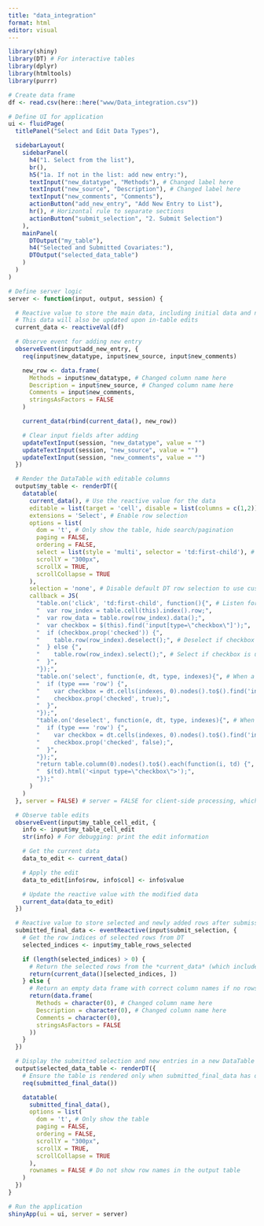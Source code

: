```yaml
---
title: "data_integration"
format: html
editor: visual
---
```


```r
library(shiny)
library(DT) # For interactive tables
library(dplyr)
library(htmltools)
library(purrr)

# Create data frame
df <- read.csv(here::here("www/Data_integration.csv"))

# Define UI for application
ui <- fluidPage(
  titlePanel("Select and Edit Data Types"),

  sidebarLayout(
    sidebarPanel(
      h4("1. Select from the list"),
      br(),
      h5("1a. If not in the list: add new entry:"),
      textInput("new_datatype", "Methods"), # Changed label here
      textInput("new_source", "Description"), # Changed label here
      textInput("new_comments", "Comments"),
      actionButton("add_new_entry", "Add New Entry to List"),
      hr(), # Horizontal rule to separate sections
      actionButton("submit_selection", "2. Submit Selection")
    ),
    mainPanel(
      DTOutput("my_table"),
      h4("Selected and Submitted Covariates:"),
      DTOutput("selected_data_table")
    )
  )
)

# Define server logic
server <- function(input, output, session) {

  # Reactive value to store the main data, including initial data and new entries
  # This data will also be updated upon in-table edits
  current_data <- reactiveVal(df)

  # Observe event for adding new entry
  observeEvent(input$add_new_entry, {
    req(input$new_datatype, input$new_source, input$new_comments)

    new_row <- data.frame(
      Methods = input$new_datatype, # Changed column name here
      Description = input$new_source, # Changed column name here
      Comments = input$new_comments,
      stringsAsFactors = FALSE
    )

    current_data(rbind(current_data(), new_row))

    # Clear input fields after adding
    updateTextInput(session, "new_datatype", value = "")
    updateTextInput(session, "new_source", value = "")
    updateTextInput(session, "new_comments", value = "")
  })

  # Render the DataTable with editable columns
  output$my_table <- renderDT({
    datatable(
      current_data(), # Use the reactive value for the data
      editable = list(target = 'cell', disable = list(columns = c(1,2))), # Make cells editable, disable editing first column (Methods)
      extensions = 'Select', # Enable row selection
      options = list(
        dom = 't', # Only show the table, hide search/pagination
        paging = FALSE,
        ordering = FALSE,
        select = list(style = 'multi', selector = 'td:first-child'), # Enable multi-row selection with checkbox in first column
        scrollY = "300px",
        scrollX = TRUE,
        scrollCollapse = TRUE
      ),
      selection = 'none', # Disable default DT row selection to use custom checkboxes
      callback = JS(
        "table.on('click', 'td:first-child', function(){", # Listen for clicks on the first column (checkbox)
        "  var row_index = table.cell(this).index().row;",
        "  var row_data = table.row(row_index).data();",
        "  var checkbox = $(this).find('input[type=\"checkbox\"]');",
        "  if (checkbox.prop('checked')) {",
        "    table.row(row_index).deselect();", # Deselect if checkbox is checked
        "  } else {",
        "    table.row(row_index).select();", # Select if checkbox is unchecked
        "  }",
        "});",
        "table.on('select', function(e, dt, type, indexes){", # When a row is selected programmatically
        "  if (type === 'row') {",
        "    var checkbox = dt.cells(indexes, 0).nodes().to$().find('input[type=\"checkbox\"]');",
        "    checkbox.prop('checked', true);",
        "  }",
        "});",
        "table.on('deselect', function(e, dt, type, indexes){", # When a row is deselected programmatically
        "  if (type === 'row') {",
        "    var checkbox = dt.cells(indexes, 0).nodes().to$().find('input[type=\"checkbox\"]');",
        "    checkbox.prop('checked', false);",
        "  }",
        "});",
        "return table.column(0).nodes().to$().each(function(i, td) {", # Add checkbox to the first column
        "  $(td).html('<input type=\"checkbox\">');",
        "});"
      )
    )
  }, server = FALSE) # server = FALSE for client-side processing, which is easier for checkbox integration

  # Observe table edits
  observeEvent(input$my_table_cell_edit, {
    info <- input$my_table_cell_edit
    str(info) # For debugging: print the edit information

    # Get the current data
    data_to_edit <- current_data()

    # Apply the edit
    data_to_edit[info$row, info$col] <- info$value

    # Update the reactive value with the modified data
    current_data(data_to_edit)
  })

  # Reactive value to store selected and newly added rows after submission
  submitted_final_data <- eventReactive(input$submit_selection, {
    # Get the row indices of selected rows from DT
    selected_indices <- input$my_table_rows_selected

    if (length(selected_indices) > 0) {
      # Return the selected rows from the *current_data* (which includes edits and new entries)
      return(current_data()[selected_indices, ])
    } else {
      # Return an empty data frame with correct column names if no rows are selected
      return(data.frame(
        Methods = character(0), # Changed column name here
        Description = character(0), # Changed column name here
        Comments = character(0),
        stringsAsFactors = FALSE
      ))
    }
  })

  # Display the submitted selection and new entries in a new DataTable
  output$selected_data_table <- renderDT({
    # Ensure the table is rendered only when submitted_final_data has data
    req(submitted_final_data())

    datatable(
      submitted_final_data(),
      options = list(
        dom = 't', # Only show the table
        paging = FALSE,
        ordering = FALSE,
        scrollY = "300px",
        scrollX = TRUE,
        scrollCollapse = TRUE
      ),
      rownames = FALSE # Do not show row names in the output table
    )
  })
}

# Run the application
shinyApp(ui = ui, server = server)
```
